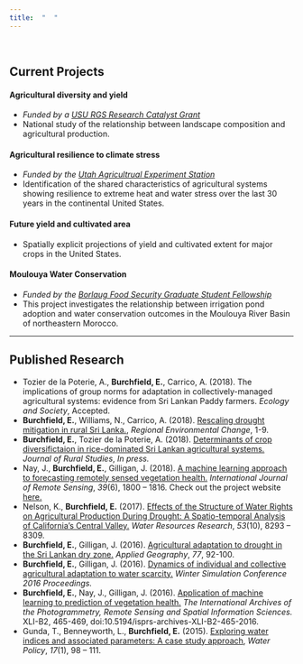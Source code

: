 ```yaml
---
title:  "  "
---
```


<br />

 
## Current Projects

#### Agricultural diversity and yield

* *Funded by a [USU RGS Research Catalyst Grant](http://rgs.usu.edu/rd/rc/)*
* National study of the relationship between landscape composition and agricultural production. 

#### Agricultural resilience to climate stress

* *Funded by the [Utah Agricultrual Experiment Station](https://uaes.usu.edu/)*
* Identification of the shared characteristics of agricultural systems showing resilience to extreme heat and water stress over the last 30 years in the continental United States.  

#### Future yield and cultivated area 

* Spatially explicit projections of yield and cultivated extent for major crops in the United States.

#### Moulouya Water Conservation

* *Funded by the [Borlaug Food Security Graduate Student Fellowship](https://www.fas.usda.gov/programs/borlaug-fellowship-program)*
* This project investigates the relationship between irrigation pond adoption and water conservation outcomes in the Moulouya River Basin of northeastern Morocco.

***


## Published Research 

* Tozier de la Poterie, A., **Burchfield, E.**, Carrico, A. (2018). The implications
 of group norms for adaptation in collectively-managed agricultural
 systems: evidence from Sri Lankan Paddy farmers.  *Ecology and Society*, Accepted.
* **Burchfield, E.**, Williams, N., Carrico, A. (2018). [Rescaling drought mitigation in rural Sri Lanka.](https://link.springer.com/article/10.1007/s10113-018-1374-y), *Regional Environmental Change*, 1-9.  
* **Burchfield, E.**, Tozier de la Poterie, A. (2018).  [Determinants of crop diversifictaion in rice-dominated Sri Lankan agricultural systems.](https://www.sciencedirect.com/science/article/pii/S0743016717311671)  *Journal of Rural Studies*, *In press.*  
* Nay, J., **Burchfield, E.**, Gilligan, J. (2018).  [A machine learning approach to forecasting remotely sensed vegetation health.](https://www.tandfonline.com/doi/pdf/10.1080/01431161.2017.1410296?needAccess=true)  *International Journal of Remote Sensing*,  *39*(6), 1800 – 1816.  Check out the project website [here.](http://johnjnay.com/forecastVeg/)
* Nelson, K., **Burchfield, E.** (2017).  [Effects of the Structure of Water Rights on Agricultural Production During Drought: A Spatio-temporal Analysis of California’s Central Valley.](https://agupubs.onlinelibrary.wiley.com/doi/abs/10.1002/2017WR020666)  *Water Resources Research*, *53*(10), 8293 – 8309. 
* **Burchfield, E.**, Gilligan, J. (2016). [Agricultural adaptation to drought in the Sri Lankan dry zone.](https://www.sciencedirect.com/science/article/pii/S0143622816306063) *Applied Geography*, *77*, 92-100.
* **Burchfield, E.**, Gilligan, J. (2016).  [Dynamics of individual and collective agricultural adaptation to water scarcity.](https://papers.ssrn.com/sol3/papers.cfm?abstract_id=2807452)  *Winter Simulation Conference 2016 Proceedings.*
* **Burchfield, E.**, Nay, J., Gilligan, J. (2016).  [Application of machine learning to prediction of vegetation health.](https://www.int-arch-photogramm-remote-sens-spatial-inf-sci.net/XLI-B2/465/2016/isprs-archives-XLI-B2-465-2016.pdf)  *The International Archives of the Photogrammetry, Remote Sensing and Spatial Information Sciences.*  XLI-B2, 465-469, doi:10.5194/isprs-archives-XLI-B2-465-2016.
* Gunda, T., Benneyworth, L., **Burchfield, E.** (2015).  [Exploring water indices and associated parameters: A case study approach](http://web.b.ebscohost.com/abstract?direct=true&profile=ehost&scope=site&authtype=crawler&jrnl=13667017&AN=100841573&h=KAR6SkiZ6aGgJxGIn0te5H3G7yE9tPmpddCL5wLWUYiKEYtijePz4RumHNNwI%2bkj%2bc9IxBQO0ytLM5lJensL3A%3d%3d&crl=f&resultNs=AdminWebAuth&resultLocal=ErrCrlNotAuth&crlhashurl=login.aspx%3fdirect%3dtrue%26profile%3dehost%26scope%3dsite%26authtype%3dcrawler%26jrnl%3d13667017%26AN%3d100841573), *Water Policy*, *17*(1), 98 – 111.
